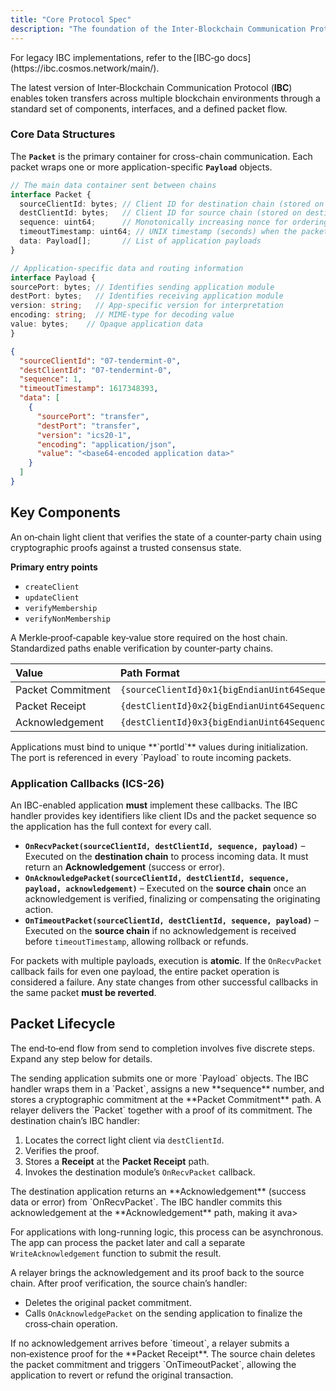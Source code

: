 ```yaml
---
title: "Core Protocol Spec"
description: "The foundation of the Inter-Blockchain Communication Protocol"
---
```

<footnote>
For legacy IBC implementations, refer to the [IBC‑go docs](https://ibc.cosmos.network/main/).
</footnote>



The latest version of Inter‑Blockchain Communication Protocol (**IBC**) enables token transfers across multiple blockchain environments through a standard set of components, interfaces, and a defined packet flow.


### Core Data Structures

The **`Packet`** is the primary container for cross-chain communication. Each packet wraps one or more application-specific **`Payload`** objects.

<CodeGroup>

```typescript packet.ts
// The main data container sent between chains
interface Packet {
  sourceClientId: bytes; // Client ID for destination chain (stored on source)
  destClientId: bytes;   // Client ID for source chain (stored on destination)
  sequence: uint64;      // Monotonically increasing nonce for ordering
  timeoutTimestamp: uint64; // UNIX timestamp (seconds) when the packet expires
  data: Payload[];       // List of application payloads
}

// Application-specific data and routing information
interface Payload {
sourcePort: bytes; // Identifies sending application module
destPort: bytes;   // Identifies receiving application module
version: string;   // App-specific version for interpretation
encoding: string;  // MIME-type for decoding value
value: bytes;    // Opaque application data
}

```

```json packet.json
{
  "sourceClientId": "07-tendermint-0",
  "destClientId": "07-tendermint-0",
  "sequence": 1,
  "timeoutTimestamp": 1617348393,
  "data": [
    {
      "sourcePort": "transfer",
      "destPort": "transfer",
      "version": "ics20-1",
      "encoding": "application/json",
      "value": "<base64-encoded application data>"
    }
  ]
}
```

</CodeGroup>


## Key Components

<Accordion title="Client (ICS‑02) – Light Client">
An on‑chain light client that verifies the state of a counter‑party chain using cryptographic proofs against a trusted consensus state.

**Primary entry points**

* `createClient`
* `updateClient`
* `verifyMembership`
* `verifyNonMembership`

</Accordion>

<Accordion title="Provable Store (ICS‑24)">
A Merkle‑proof‑capable key‑value store required on the host chain. Standardized paths enable verification by counter‑party chains.

| Value             | Path Format                                    |
| :---------------- | :--------------------------------------------- |
| Packet Commitment | `{sourceClientId}0x1{bigEndianUint64Sequence}` |
| Packet Receipt    | `{destClientId}0x2{bigEndianUint64Sequence}`   |
| Acknowledgement   | `{destClientId}0x3{bigEndianUint64Sequence}`   |

</Accordion>

<Accordion title="Port Allocation (ICS‑05)">
Applications must bind to unique **`portId`** values during initialization. The port is referenced in every `Payload` to route incoming packets.
</Accordion>

### Application Callbacks (ICS-26)

An IBC-enabled application **must** implement these callbacks. The IBC handler provides key identifiers like client IDs and the packet sequence so the application has the full context for every call.

  * **`OnRecvPacket(sourceClientId, destClientId, sequence, payload)`** – Executed on the **destination chain** to process incoming data. It must return an **Acknowledgement** (success or error).
  * **`OnAcknowledgePacket(sourceClientId, destClientId, sequence, payload, acknowledgement)`** – Executed on the **source chain** once an acknowledgement is verified, finalizing or compensating the originating action.
  * **`OnTimeoutPacket(sourceClientId, destClientId, sequence, payload)`** – Executed on the **source chain** if no acknowledgement is received before `timeoutTimestamp`, allowing rollback or refunds.

<Warning>For packets with multiple payloads, execution is **atomic**. If the `OnRecvPacket` callback fails for even one payload, the entire packet operation is considered a failure. Any state changes from other successful callbacks in the same packet **must be reverted**.</Warning>



## Packet Lifecycle

The end‑to‑end flow from send to completion involves five discrete steps. Expand any step below for details.

<Accordion title="1. SendPacket (Source Chain)">
The sending application submits one or more `Payload` objects. The IBC handler wraps them in a `Packet`, assigns a new **sequence** number, and stores a cryptographic commitment at the **Packet Commitment** path.
</Accordion>

<Accordion title="2. RecvPacket (Destination Chain)">
A relayer delivers the `Packet` together with a proof of its commitment. The destination chain’s IBC handler:

1. Locates the correct light client via `destClientId`.
2. Verifies the proof.
3. Stores a **Receipt** at the **Packet Receipt** path.
4. Invokes the destination module’s `OnRecvPacket` callback.

</Accordion>

<Accordion title="3. WriteAcknowledgement (Destination Chain)">
The destination application returns an **Acknowledgement** (success data or error) from `OnRecvPacket`. The IBC handler commits this acknowledgement at the **Acknowledgement** path, making it ava>

For applications with long-running logic, this process can be asynchronous. The app can process the packet later and call a separate `WriteAcknowledgement` function to submit the result.
</Accordion>

<Accordion title="4. AcknowledgePacket (Source Chain)">
A relayer brings the acknowledgement and its proof back to the source chain. After proof verification, the source chain’s handler:

* Deletes the original packet commitment.
* Calls `OnAcknowledgePacket` on the sending application to finalize the cross‑chain operation.

</Accordion>

<Accordion title="5. TimeoutPacket (Source Chain)">
If no acknowledgement arrives before `timeout`, a relayer submits a non‑existence proof for the **Packet Receipt**. The source chain deletes the packet commitment and triggers `OnTimeoutPacket`, allowing the application to revert or refund the original transaction.
</Accordion>
